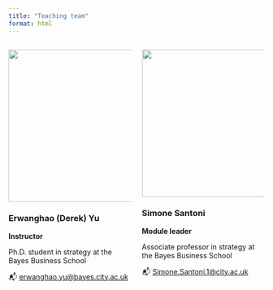```yaml
---
title: "Teaching team"
format: html
---
```




:::: {.columns}

::: {.column width="50%"}
![](../imgs/ey.jpg){width="300px"}

### Erwanghao (Derek) Yu
**Instructor**

Ph.D. student in strategy at the Bayes Business School

📬 [erwanghao.yu@bayes.city.ac.uk](mailto:erwanghao.yu@bayes.city.ac.uk)

:::

::: {.column width="50%"}
![](../imgs/ss.jpg){width="290px"}

### Simone Santoni
**Module leader**

Associate professor in strategy at the Bayes Business School

📬 [Simone.Santoni.1@city.ac.uk](Simone.Santoni.1@city.ac.uk)

:::

::::
